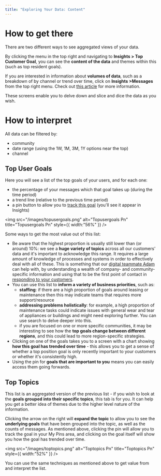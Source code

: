 ```yaml
---
title: "Exploring Your Data: Content"
---
```


# **How to get there**

There are two different ways to see aggregated views of your data.

By clicking the menu in the top right and navigating to **Insights \> Top Customer Goal**, you can see the **content of the data** and themes within this (such as top resident goals).

If you are interested in information about **volumes of data**, such as a breakdown of by channel or trend over time, click on **Insights \>Messages** from the top right menu. Check out [<u>this article</u>](https://help.travtus.com/en/articles/9173000-exploring-your-data-volumes) for more information.

These screens enable you to delve down and slice and dice the data as you wish.

# **How to interpret**

All data can be filtered by:

- community
- date range (using the 1W, 1M, 3M, 1Y options near the top)
- channel

## **Top User Goals**

Here you will see a list of the top goals of your users, and for each one:

- the percentage of your messages which that goal takes up (during the time period)
- a trend line (relative to the previous time period)
- a pin button to allow you to [<u>track this goal</u>](https://intercom.help/travtus-d83752c4176c/en/articles/9172998-tracking-goals) (you'll see it appear in Insights)

<img
  src="/images/topusergoals.png"
  alt="Topusergoals Pn"
  title="Topusergoals Pn"
  style={{ width:"56%" }}
/>

Some ways to get the most value out of this list:

- Be aware that the highest proportion is usually still lower than (or around) 10%: we see a **huge variety of topics** across all our customers' data and it's important to acknowledge this range. It requires a large amount of knowledge of processes and systems in order to effectively deal with all of these. This is something that our [<u>digital teammate Adam</u>](https://help.travtus.com/en/articles/9174358-who-is-adam) can help with, by understanding a wealth of company- and community-specific information and using that to be the first point of contact in [<u>responding to your customers</u>](https://help.travtus.com/en/articles/9172791-how-does-it-work#h_2630ea84b1).
- You can use this list to **inform a variety of business priorities**, such as:
  - **staffing**: if there are a high proportion of goals around leasing or maintenance then this may indicate teams that requires more support/resource
  - **addressing problems holistically**: for example, a high proportion of maintenance tasks could indicate issues with general wear and tear of appliances or buildings and might need exploring further. You can use search to delve deeper into this.
  - if you are focused on one or more specific communities, it may be interesting to see how the **top goals change between different regions**, and this could lead to more region-specific strategies.
- Clicking on one of the goals takes you to a screen with a chart showing **how this goal has trended over time** - this allows you to get a sense of whether a top position goal is only recently important to your customers or whether it's consistently high.
- Using the pin for **goals that are important to you** means you can easily access them going forwards.

## **Top Topics**

This list is an aggregated version of the previous list - if you wish to look at the **goals grouped into their specific topics**, this tab is for you. It can help you get a better idea of themes due to the higher level nature of the information.

Clicking the arrow on the right will **expand the topic** to allow you to see the **underlying goals** that have been grouped into the topic, as well as the counts of messages. As mentioned above, clicking the pin will allow you to track the goal in your My Pins area, and clicking on the goal itself will show you how the goal has trended over time.

<img
  src="/images/toptopics.png"
  alt="Toptopics Pn"
  title="Toptopics Pn"
  style={{ width:"52%" }}
/>

You can use the same techniques as mentioned above to get value from and interpret the list.
